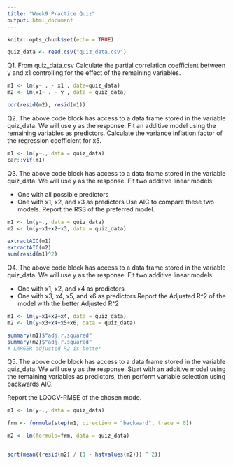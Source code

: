 ```yaml
---
title: "Week9 Practice Quiz"
output: html_document
---
```


```r
knitr::opts_chunk$set(echo = TRUE)
```

```r
quiz_data <- read.csv("quiz_data.csv")
```


Q1. From quiz_data.csv Calculate the partial correlation coefficient between y and x1 controlling for the effect of the remaining variables.

```r
m1 <- lm(y~ . - x1 , data=quiz_data)
m2 <- lm(x1~ . - y , data = quiz_data)

cor(resid(m2), resid(m1))
```

Q2. The above code block has access to a data frame stored in the variable quiz_data. We will use y as the response. Fit an additive model using the remaining variables as predictors. Calculate the variance inflation factor of the regression coefficient for x5.

```r
m1 <- lm(y~., data = quiz_data)
car::vif(m1)
```

Q3. The above code block has access to a data frame stored in the variable quiz_data. We will use y as the response. Fit two additive linear models:

* One with all possible predictors
* One with x1, x2, and x3 as predictors
Use AIC to compare these two models. Report the RSS of the preferred model.

```r
m1 <- lm(y~., data = quiz_data)
m2 <- lm(y~x1+x2+x3, data = quiz_data)

extractAIC(m1)
extractAIC(m2)
sum(resid(m1)^2)

```

Q4. The above code block has access to a data frame stored in the variable quiz_data. We will use y as the response. Fit two additive linear models:

* One with x1, x2, and x4 as predictors
* One with x3, x4, x5, and x6 as predictors
Report the Adjusted R^2 of the model with the better Adjusted R^2

```r

m1 <- lm(y~x1+x2+x4, data = quiz_data)
m2 <- lm(y~x3+x4+x5+x6, data = quiz_data)

summary(m1)$"adj.r.squared"
summary(m2)$"adj.r.squared" 
# LARGER adjusted R2 is better

```

Q5. The above code block has access to a data frame stored in the variable quiz_data. We will use y as the response. Start with an additive model using the remaining variables as predictors, then perform variable selection using backwards AIC.

Report the LOOCV-RMSE of the chosen mode.

```r
m1 <- lm(y~., data = quiz_data)

frm <- formula(step(m1, direction = "backward", trace = 0))

m2 <- lm(formula=frm, data = quiz_data)


sqrt(mean((resid(m2) / (1 - hatvalues(m2))) ^ 2))

```

